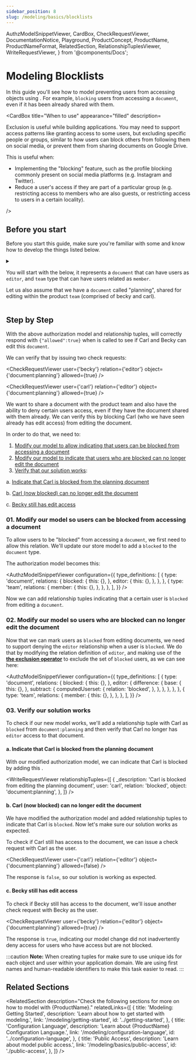 ```yaml
---
sidebar_position: 8
slug: /modeling/basics/blocklists
---
```


  AuthzModelSnippetViewer,
  CardBox,
  CheckRequestViewer,
  DocumentationNotice,
  Playground,
  ProductConcept,
  ProductName,
  ProductNameFormat,
  RelatedSection,
  RelationshipTuplesViewer,
  WriteRequestViewer,
} from '@components/Docs';

# Modeling Blocklists

<DocumentationNotice />

In this guide you'll see how to model preventing users from accessing objects using <ProductName format={ProductNameFormat.ProductLink}/>. For example, `blocking` users from accessing a `document`, even if it has been already shared with them.

<CardBox title="When to use" appearance="filled" description=<div>

Exclusion is useful while building applications. You may need to support access patterns like granting access to some users, but excluding specific people or groups, similar to how users can block others from following them on social media, or prevent them from sharing documents on Google Drive.

This is useful when:

- Implementing the "blocking" feature, such as the profile blocking commonly present on social media platforms (e.g. Instagram and Twitter).
- Reduce a user's access if they are part of a particular group (e.g. restricting access to members who are also guests, or restricting access to users in a certain locality).

</div> />

## Before you start

Before you start this guide, make sure you're familiar with some <ProductConcept /> and know how to develop the things listed below.

<details>
<summary>

You will start with the _<ProductConcept section="what-is-an-authorization-model" linkName="authorization model" />_ below, it represents a `document` _<ProductConcept section="what-is-a-type" linkName="type" />_ that can have users **<ProductConcept section="what-is-a-relation" linkName="related" />** as `editor`, and `team` type that can have users related as `member`.

Let us also assume that we have a `document` called "planning", shared for editing within the product `team` (comprised of becky and carl).

</summary>

<AuthzModelSnippetViewer
  configuration={{
    type_definitions: [
      {
        type: 'document',
        relations: {
          editor: {
            this: {},
          },
        },
      },
      {
        type: 'team',
        relations: {
          member: {
            this: {},
          },
        },
      },
    ],
  }}
/>

The current state of the system is represented by the following relationship tuples being in the system already:

<RelationshipTuplesViewer
  relationshipTuples={[
    {
      _description: 'Members of the product team can edit the planning document',
      user: 'team:product#member',
      relation: 'editor',
      object: 'document:planning',
    },
    {
      _description: 'Becky is a member of the product team',
      user: 'becky',
      relation: 'member',
      object: 'team:product',
    },
    {
      _description: 'Carl is a member of the product team',
      user: 'carl',
      relation: 'member',
      object: 'team:product',
    },
  ]}
/>

<hr />

In addition, you will need to know the following:

### Modeling User Groups

You need to know how to add users to groups and grant groups access to resources. [Learn more →](.//user-groups.mdx)

### <ProductName format={ProductNameFormat.ShortForm} /> Concepts

- A <ProductConcept section="what-is-a-type" linkName="Type" />: a class of objects that have similar characteristics
- A <ProductConcept section="what-is-a-user" linkName="User" />: an entity in the system that can be related to an object
- A <ProductConcept section="what-is-a-relation" linkName="Relation" />: is a string defined in the type definition of an authorization model that defines the possibility of a relationship between objects of this type and other users in the system
- An <ProductConcept section="what-is-an-object" linkName="Object" />: represents an entity in the system. Users' relationships to it can be define through relationship tuples and the authorization model
- A <ProductConcept section="what-is-a-relationship-tuple" linkName="Relationship Tuple" />: a grouping consisting of a user, a relation and an object stored in <ProductName format={ProductNameFormat.ShortForm} />
- [Exclusion Operator](../configuration-language.mdx#the-exclusion-operator): the exclusion operator can be used to exclude certain usersets from being related to an object

</details>

<Playground />

## Step by Step

With the above authorization model and relationship tuples, <ProductName format={ProductNameFormat.LongForm} /> will correctly respond with `{"allowed":true}` when <ProductConcept section="what-is-a-check-request" linkName="check" /> is called to see if Carl and Becky can edit this `document`.

We can verify that by issuing two check requests:

<CheckRequestViewer user={'becky'} relation={'editor'} object={'document:planning'} allowed={true} />

<CheckRequestViewer user={'carl'} relation={'editor'} object={'document:planning'} allowed={true} />

We want to share a document with the product team and also have the ability to deny certain users access, even if they have the document shared with them already. We can verify this by blocking Carl (who we have seen already has edit access) from editing the document.

In order to do that, we need to:

1. [Modify our model to allow indicating that users can be blocked from accessing a document](#01-modify-our-model-to-allow-indicating-that-users-can-be-blocked-from-accessing-a-document)
2. [Modify our model to indicate that users who are blocked can no longer edit the document](#02-modify-our-model-to-indicate-that-users-who-are-blocked-can-no-longer-edit-the-document)
3. [Verify that our solution works](#03-verify-that-our-solution-works):

a. [Indicate that Carl is blocked from the planning document](#a-indicate-that-carl-is-blocked-from-the-planning-document)

b. [Carl (now blocked) can no longer edit the document](#b-carl-now-blocked-can-no-longer-edit-the-document)

c. [Becky still has edit access](#c-becky-still-has-edit-access)

### 01. Modify our model so users can be blocked from accessing a document

To allow users to be "blocked" from accessing a `document`, we first need to allow this relation. We'll update our store model to add a `blocked` <ProductConcept section="what-is-a-relation" linkName="relation" /> to the `document` type.

The authorization model becomes this:

<AuthzModelSnippetViewer
  configuration={{
    type_definitions: [
      {
        type: 'document',
        relations: {
          blocked: {
            this: {},
          },
          editor: {
            this: {},
          },
        },
      },
      {
        type: 'team',
        relations: {
          member: {
            this: {},
          },
        },
      },
    ],
  }}
/>

Now we can add relationship tuples indicating that a certain user is `blocked` from editing a `document`.

### 02. Modify our model so users who are blocked can no longer edit the document

Now that we can mark users as `blocked` from editing documents, we need to support denying the `editor` relationship when a user is `blocked`. We do that by modifying the relation definition of `editor`, and making use of the [**the exclusion operator**](../configuration-language.mdx#the-exclusion-operator) to exclude the set of `blocked` users, as we can see here:

<AuthzModelSnippetViewer
  configuration={{
    type_definitions: [
      {
        type: 'document',
        relations: {
          blocked: {
            this: {},
          },
          editor: {
            difference: {
              base: {
                this: {},
              },
              subtract: {
                computedUserset: {
                  relation: 'blocked',
                },
              },
            },
          },
        },
      },
      {
        type: 'team',
        relations: {
          member: {
            this: {},
          },
        },
      },
    ],
  }}
/>

### 03. Verify our solution works

To check if our new model works, we'll add a relationship tuple with Carl as `blocked` from `document:planning` and then verify that Carl no longer has `editor` access to that document.

#### a. Indicate that Carl is blocked from the planning document

With our modified authorization model, we can indicate that Carl is blocked by adding this _<ProductConcept section="what-is-a-relationship-tuple" linkName="relationship tuple" />_.

<WriteRequestViewer
  relationshipTuples={[
    {
      _description: 'Carl is blocked from editing the planning document',
      user: 'carl',
      relation: 'blocked',
      object: 'document:planning',
    },
  ]}
/>

#### b. Carl (now blocked) can no longer edit the document

We have modified the authorization model and added relationship tuples to indicate that Carl is `blocked`. Now let's make sure our solution works as expected.

To check if Carl still has access to the document, we can issue a check request with Carl as the user.

<CheckRequestViewer user={'carl'} relation={'editor'} object={'document:planning'} allowed={false} />

The response is `false`, so our solution is working as expected.

#### c. Becky still has edit access

To check if Becky still has access to the document, we'll issue another check request with Becky as the user.

<CheckRequestViewer user={'becky'} relation={'editor'} object={'document:planning'} allowed={true} />

The response is `true`, indicating our model change did not inadvertently deny access for users who have access but are not blocked.

:::caution
**Note:** When creating tuples for <ProductName format={ProductNameFormat.LongForm} /> make sure to use unique ids for each object and user within your application domain. We are using first names and human-readable identifiers to make this task easier to read.
:::

## Related Sections

<RelatedSection
  description="Check the following sections for more on how to model with {ProductName}."
  relatedLinks={[
    {
      title: 'Modeling: Getting Started',
      description: 'Learn about how to get started with modeling.',
      link: '/modeling/getting-started',
      id: '../getting-started',
    },
    {
      title: 'Configuration Language',
      description: 'Learn about {ProductName} Configuration Language.',
      link: '/modeling/configuration-language',
      id: '../configuration-language',
    },
    {
      title: 'Public Access',
      description: 'Learn about model public access.',
      link: '/modeling/basics/public-access',
      id: './public-access',
    },
  ]}
/>
